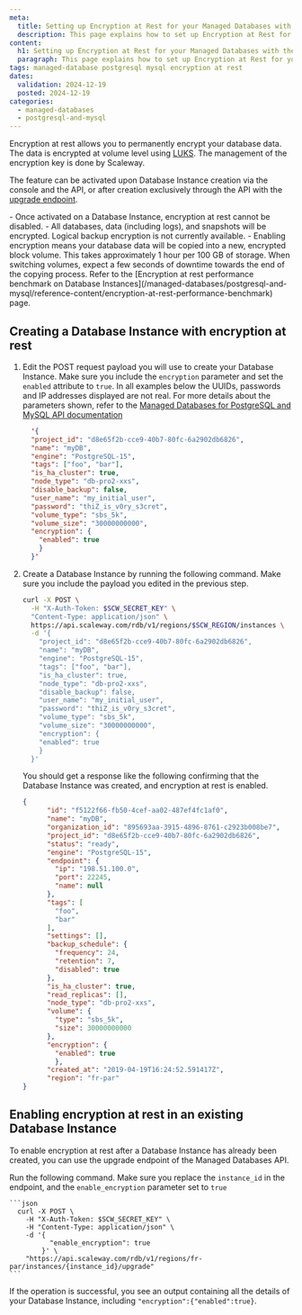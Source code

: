```yaml
---
meta:
  title: Setting up Encryption at Rest for your Managed Databases with the Scaleway API
  description: This page explains how to set up Encryption at Rest for your Managed Databases with the Scaleway API.
content:
  h1: Setting up Encryption at Rest for your Managed Databases with the Scaleway API
  paragraph: This page explains how to set up Encryption at Rest for your Managed Databases with the Scaleway API.
tags: managed-database postgresql mysql encryption at rest
dates:
  validation: 2024-12-19
  posted: 2024-12-19
categories:
  - managed-databases
  - postgresql-and-mysql
---
```


Encryption at rest allows you to permanently encrypt your database data. The data is encrypted at volume level using [LUKS](https://en.wikipedia.org/wiki/Linux_Unified_Key_Setup). The management of the encryption key is done by Scaleway.

The feature can be activated upon Database Instance creation via the console and the API, or after creation exclusively through the API with the [upgrade endpoint](https://www.scaleway.com/en/developers/api/managed-database-postgre-mysql/#path-database-instances-upgrade-a-database-instance).

<Message type="important">
  - Once activated on a Database Instance, encryption at rest cannot be disabled.
  - All databases, data (including logs), and snapshots will be encrypted. Logical backup encryption is not currently available.
  - Enabling encryption means your database data will be copied into a new, encrypted block volume. This takes approximately 1 hour per 100 GB of storage. When switching volumes, expect a few seconds of downtime towards the end of the copying process. Refer to the [Encryption at rest performance benchmark on Database Instances](/managed-databases/postgresql-and-mysql/reference-content/encryption-at-rest-performance-benchmark) page.
</Message>

## Creating a Database Instance with encryption at rest

1. Edit the POST request payload you will use to create your Database Instance. Make sure you include the `encryption` parameter and set the `enabled` attribute to `true`.
    <Message type="note">
      In all examples below the UUIDs, passwords and IP addresses displayed are not real. For more details about the parameters shown, refer to the [Managed Databases for PostgreSQL and MySQL API documentation](https://www.scaleway.com/en/developers/api/managed-database-postgre-mysql/)
    </Message>

    ```json
      '{
      "project_id": "d8e65f2b-cce9-40b7-80fc-6a2902db6826",
      "name": "myDB",
      "engine": "PostgreSQL-15",
      "tags": ["foo", "bar"],
      "is_ha_cluster": true,
      "node_type": "db-pro2-xxs",
      "disable_backup": false,
      "user_name": "my_initial_user",
      "password": "thiZ_is_v0ry_s3cret",
      "volume_type": "sbs_5k",
      "volume_size": "30000000000",
      "encryption": {
        "enabled": true
        }
      }'
    ```

2. Create a Database Instance by running the following command. Make sure you include the payload you edited in the previous step.
    ```bash
    curl -X POST \
      -H "X-Auth-Token: $SCW_SECRET_KEY" \
      "Content-Type: application/json" \
      https://api.scaleway.com/rdb/v1/regions/$SCW_REGION/instances \
      -d '{
        "project_id": "d8e65f2b-cce9-40b7-80fc-6a2902db6826",
        "name": "myDB",
        "engine": "PostgreSQL-15",
        "tags": ["foo", "bar"],
        "is_ha_cluster": true,
        "node_type": "db-pro2-xxs",
        "disable_backup": false,
        "user_name": "my_initial_user",
        "password": "thiZ_is_v0ry_s3cret",
        "volume_type": "sbs_5k",
        "volume_size": "30000000000",
        "encryption": {
        "enabled": true
        }
      }'
    ```
    You should get a response like the following confirming that the Database Instance was created, and encryption at rest is enabled.

    ```json
    {
          "id": "f5122f66-fb50-4cef-aa02-487ef4fc1af0",
          "name": "myDB",
          "organization_id": "895693aa-3915-4896-8761-c2923b008be7",
          "project_id": "d8e65f2b-cce9-40b7-80fc-6a2902db6826",
          "status": "ready",
          "engine": "PostgreSQL-15",
          "endpoint": {
            "ip": "198.51.100.0",
            "port": 22245,
            "name": null
          },
          "tags": [
            "foo",
            "bar"
          ],
          "settings": [],
          "backup_schedule": {
            "frequency": 24,
            "retention": 7,
            "disabled": true
          },
          "is_ha_cluster": true,
          "read_replicas": [],
          "node_type": "db-pro2-xxs",
          "volume": {
            "type": "sbs_5k",
            "size": 30000000000
          },
          "encryption": {
            "enabled": true
            },
          "created_at": "2019-04-19T16:24:52.591417Z",
          "region": "fr-par"
    }
    ```

## Enabling encryption at rest in an existing Database Instance

To enable encryption at rest after a Database Instance has already been created, you can use the upgrade endpoint of the Managed Databases API.

Run the following command. Make sure you replace the `instance_id` in the endpoint, and the `enable_encryption` parameter set to `true`

    ```json
      curl -X POST \
        -H "X-Auth-Token: $SCW_SECRET_KEY" \
        -H "Content-Type: application/json" \
        -d '{
              "enable_encryption": true
            }' \
        "https://api.scaleway.com/rdb/v1/regions/fr-par/instances/{instance_id}/upgrade"
    ```

If the operation is successful, you see an output containing all the details of your Database Instance, including `"encryption":{"enabled":true}`.

